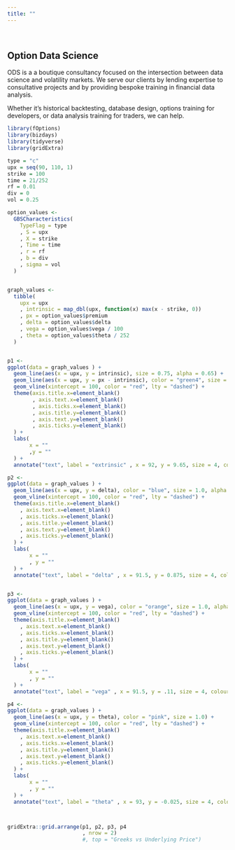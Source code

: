 ```yaml
---
title: ""
---
```


&nbsp;

## **Option Data Science**

ODS is a a boutique consultancy focused on the intersection between data science and volatility markets.  We serve our clients by lending expertise to consultative projects and by providing bespoke training in financial data analysis.

Whether it's historical backtesting, database design, options training for developers, or data analysis training for traders, we can help.  


```r
library(fOptions)
library(bizdays)
library(tidyverse)
library(gridExtra)
```


```r

type = "c"
upx = seq(90, 110, 1)
strike = 100
time = 21/252
rf = 0.01
div = 0
vol = 0.25

option_values <-
  GBSCharacteristics(
    TypeFlag = type
    , S = upx
    , X = strike
    , Time = time
    , r = rf
    , b = div
    , sigma = vol
  )


graph_values <-
  tibble(
    upx = upx
    , intrinsic = map_dbl(upx, function(x) max(x - strike, 0))
    , px = option_values$premium
    , delta = option_values$delta
    , vega = option_values$vega / 100
    , theta = option_values$theta / 252
  )


p1 <-
ggplot(data = graph_values ) +
  geom_line(aes(x = upx, y = intrinsic), size = 0.75, alpha = 0.65) +
  geom_line(aes(x = upx, y = px - intrinsic), color = "green4", size = 1.0, alpha = 0.75) +
  geom_vline(xintercept = 100, color = "red", lty = "dashed") +
  theme(axis.title.x=element_blank()
        , axis.text.x=element_blank()
        , axis.ticks.x=element_blank()
        , axis.title.y=element_blank()
        , axis.text.y=element_blank()
        , axis.ticks.y=element_blank()
  ) +
  labs(
       x = ""
       ,y = ""
  ) +
  annotate("text", label = "extrinsic" , x = 92, y = 9.65, size = 4, colour = "grey37")

p2 <-
ggplot(data = graph_values ) +
  geom_line(aes(x = upx, y = delta), color = "blue", size = 1.0, alpha = 0.6) +
  geom_vline(xintercept = 100, color = "red", lty = "dashed") +
  theme(axis.title.x=element_blank()
    , axis.text.x=element_blank()
    , axis.ticks.x=element_blank()
    , axis.title.y=element_blank()
    , axis.text.y=element_blank()
    , axis.ticks.y=element_blank()
  ) +
  labs(
       x = ""
       , y = ""
  ) +
  annotate("text", label = "delta" , x = 91.5, y = 0.875, size = 4, colour = "grey37")


p3 <-
ggplot(data = graph_values ) +
  geom_line(aes(x = upx, y = vega), color = "orange", size = 1.0, alpha = 0.7) +
  geom_vline(xintercept = 100, color = "red", lty = "dashed") +
  theme(axis.title.x=element_blank()
    , axis.text.x=element_blank()
    , axis.ticks.x=element_blank()
    , axis.title.y=element_blank()
    , axis.text.y=element_blank()
    , axis.ticks.y=element_blank()
  ) +
  labs(
       x = ""
       , y = ""
  ) +
  annotate("text", label = "vega" , x = 91.5, y = .11, size = 4, colour = "grey37")

p4 <-
ggplot(data = graph_values ) +
  geom_line(aes(x = upx, y = theta), color = "pink", size = 1.0) +
  geom_vline(xintercept = 100, color = "red", lty = "dashed") +
  theme(axis.title.x=element_blank()
    , axis.text.x=element_blank()
    , axis.ticks.x=element_blank()
    , axis.title.y=element_blank()
    , axis.text.y=element_blank()
    , axis.ticks.y=element_blank()
  ) +
  labs(
       x = ""
       , y = ""
  ) +
  annotate("text", label = "theta" , x = 93, y = -0.025, size = 4, colour = "grey37")



gridExtra::grid.arrange(p1, p2, p3, p4
                        , nrow = 2)
                        #, top = "Greeks vs Underlying Price")
```